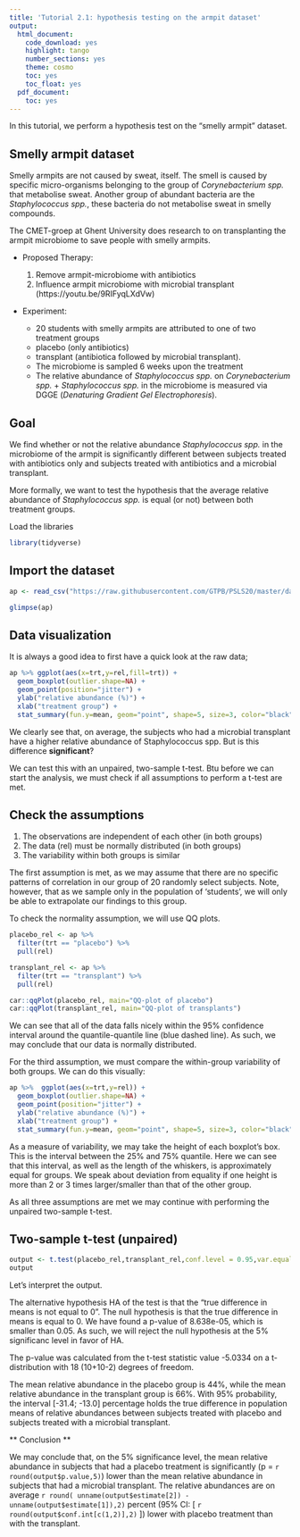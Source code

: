 ```yaml
---
title: 'Tutorial 2.1: hypothesis testing on the armpit dataset'
output:
  html_document:
    code_download: yes
    highlight: tango
    number_sections: yes
    theme: cosmo
    toc: yes
    toc_float: yes
  pdf_document:
    toc: yes
---
```


In this tutorial, we perform a hypothesis test on the
"smelly armpit" dataset. 

## Smelly armpit dataset

Smelly armpits are not caused by sweat, itself. The smell is caused by specific micro-organisms belonging to the group of *Corynebacterium spp.* that metabolise sweat.
Another group of abundant bacteria are the *Staphylococcus spp.*, these bacteria do not metabolise sweat in smelly compounds.

The CMET-groep at Ghent University does research to on transplanting the armpit microbiome to save people with smelly armpits.

- Proposed Therapy:
  	1. Remove armpit-microbiome with antibiotics
    2. Influence armpit microbiome with microbial transplant (https://youtu.be/9RIFyqLXdVw)

- Experiment:

    - 20 students with smelly armpits are attributed to one of two treatment groups
    - placebo (only antibiotics)
    - transplant (antibiotica followed by microbial transplant).
    - The microbiome is sampled 6 weeks upon the treatment
    - The relative abundance of *Staphylococcus spp.* on *Corynebacterium spp.* +
      *Staphylococcus spp.* in the microbiome is measured via DGGE (*Denaturing Gradient
      Gel Electrophoresis*).
    
## Goal

We find whether or not the relative abundance *Staphylococcus spp.* 
in the microbiome of the armpit is significantly different between
subjects treated with antibiotics only and subjects treated with
antibiotics and a microbial transplant.

More formally, we want to test the hypothesis that the average 
relative abundance of *Staphylococcus spp.* is equal (or not)
between both treatment groups.

Load the libraries

```r
library(tidyverse)
```

## Import the dataset

```r
ap <- read_csv("https://raw.githubusercontent.com/GTPB/PSLS20/master/data/armpit.csv")
```

```r
glimpse(ap)
```

## Data visualization

It is always a good idea to first have a quick look at the raw data;

```r
ap %>% ggplot(aes(x=trt,y=rel,fill=trt)) + 
  geom_boxplot(outlier.shape=NA) + 
  geom_point(position="jitter") +
  ylab("relative abundance (%)") +
  xlab("treatment group") + 
  stat_summary(fun.y=mean, geom="point", shape=5, size=3, color="black", fill="black")
```

We clearly see that, on average, the subjects who had a
microbial transplant have a higher relative abundance of
Staphylococcus spp. But is this difference **significant**?

We can test this with an unpaired, two-sample t-test. 
Btu before we can start the analysis, we must check if
all assumptions to perform a t-test are met.

## Check the assumptions

1. The observations are independent of each other (in both groups)
2. The data (rel) must be normally distributed (in both groups)
3. The variability within both groups is similar

The first assumption is met, as we may assume that there are no
specific patterns of correlation in our group of 20 randomly
select subjects. Note, however, that as we sample only in the
population of 'students', we will only be able to extrapolate
our findings to this group.

To check the normality assumption, we will use QQ plots.

```r
placebo_rel <- ap %>%
  filter(trt == "placebo") %>%
  pull(rel)

transplant_rel <- ap %>%
  filter(trt == "transplant") %>%
  pull(rel)

car::qqPlot(placebo_rel, main="QQ-plot of placebo")
car::qqPlot(transplant_rel, main="QQ-plot of transplants")
```

We can see that all of the data falls nicely within
the 95% confidence interval around the quantile-quantile
line (blue dashed line). As such, we may conclude that 
our data is normally distributed.

For the third assumption, we must compare the within-group
variability of both groups. We can do this visually:

```r
ap %>%  ggplot(aes(x=trt,y=rel)) + 
  geom_boxplot(outlier.shape=NA) + 
  geom_point(position="jitter") +
  ylab("relative abundance (%)") +
  xlab("treatment group") + 
  stat_summary(fun.y=mean, geom="point", shape=5, size=3, color="black", fill="black")
```

As a measure of variability, we may take the height
of each boxplot's box. This is the interval between
the 25% and 75% quantile. Here we can see that this
interval, as well as the length of the whiskers, is
approximately equal for groups. We speak about deviation
from equality if one height is more than 2 or 3 times
larger/smaller than that of the other group.

As all three assumptions are met we may continue with
performing the unpaired two-sample t-test.

## Two-sample t-test (unpaired)

```r
output <- t.test(placebo_rel,transplant_rel,conf.level = 0.95,var.equal = TRUE)
output
```

Let's interpret the output.

The alternative hypothesis HA of the test is that
the "true difference in means is not equal to 0". The
null hypothesis is that the true difference in means is
equal to 0. We have found a p-value of 8.638e-05, which
is smaller than 0.05. As such, we will reject the null
hypothesis at the 5% significanc level in favor of HA.

The p-value was calculated from the t-test statistic value 
-5.0334 on a t-distribution with 18 (10+10-2) degrees of
freedom.

The mean relative abundance in the placebo group is 44%, 
while the mean relative abundance in the transplant group
is 66%. With 95% probability, the interval [-31.4; -13.0]
percentage holds the true difference in population means of 
relative abundances between subjects treated with placebo 
and subjects treated with a microbial transplant.

** Conclusion **

We may conclude that, on the 5% significance level, the mean 
relative abundance in subjects that had a placebo treatment is 
significantly (p = `r round(output$p.value,5)`) lower than the mean relative 
abundance in subjects that had a microbial transplant. The 
relative abundances are on average 
`r round( unname(output$estimate[2]) - unname(output$estimate[1]),2)` percent
(95% CI: [ `r round(output$conf.int[c(1,2)],2)` ]) lower with placebo 
treatment than with the transplant.





